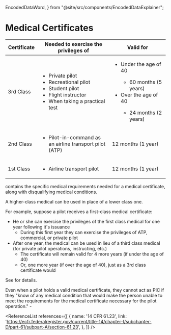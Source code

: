  EncodedDataWord,
} from "@site/src/components/EncodedDataExplainer";

# Medical Certificates

<Reg part="61.23" />

<table style={{ width: '100%' }}>
  <thead>
    <tr>
      <th width="20%">Certificate</th>
      <th>Needed to exercise the privileges of</th>
      <th width="35%">Valid for</th>
    </tr>
  </thead>
  <tbody>
    <tr>
      <td>3rd Class</td>
      <td>
        <ul>
          <li>Private pilot</li>
          <li>Recreational pilot</li>
          <li>Student pilot</li>
          <li>Flight instructor</li>
          <li>When taking a practical test</li>
        </ul>
      </td>
      <td>
        <ul>
          <li>Under the age of 40</li>
          <ul>
            <li>60 months (5 years)</li>
          </ul>
          <li>Over the age of 40</li>
          <ul>
            <li>24 months (2 years)</li>
          </ul>
        </ul>
      </td>
    </tr>
    <tr>
      <td>2nd Class</td>
      <td>
        <ul>
          <li>Pilot-in-command as an airline transport pilot (ATP)</li>
        </ul>
      </td>
      <td>12 months (1 year)</td>
    </tr>
    <tr>
      <td>1st Class</td>
      <td>
        <ul>
          <li>Airline transport pilot</li>
        </ul>
      </td>
      <td>12 months (1 year)</td>
    </tr>
  </tbody>
</table>

<Reg showTitle part="67" /> contains the specific medical requirements needed for
a medical certificate, along with disqualifying medical conditions.

A higher-class medical can be used in place of a lower class one.

For example, suppose a pilot receives a first-class medical certificate:

- He or she can exercise the privileges of the first class medical for one year
  following it's issuance
  - During this first year they can exercise the privileges of ATP, commercial,
    or private pilot
- After one year, the medical can be used in lieu of a third class medical (for
  private pilot operations, instructing, etc.)
  - The certificate will remain valid for 4 more years (if under the age of 40)
  - Or, one more year (if over the age of 40), just as a 3rd class certificate
    would

See <Reg part="61.23(d)" /> for details.

Even when a pilot holds a valid medical certificate, they cannot act as PIC if
they "know of any medical condition that would make the person unable to meet
the requirements for the medical certificate necessary for the pilot
operation." - <Reg part="61.53" />

<ReferenceList references={[
  {
    name: '14 CFR 61.23',
    link: 'https://ecfr.federalregister.gov/current/title-14/chapter-I/subchapter-D/part-61/subpart-A/section-61.23',
  },
]} />
